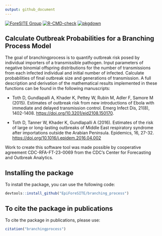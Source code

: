 ```yaml
---
output: github_document
---
```


<!-- badges: start -->
[![ForeSITE Group](https://github.com/EpiForeSITE/software/raw/e82ed88f75e0fe5c0a1a3b38c2b94509f122019c/docs/assets/foresite-software-badge.svg)](https://github.com/EpiForeSITE)
[![R-CMD-check](https://github.com/EpiForeSITE/branching_process/actions/workflows/R-CMD-check.yaml/badge.svg)](https://github.com/EpiForeSITE/branching_process/actions/workflows/R-CMD-check.yaml)
[![pkgdown](https://github.com/EpiForeSITE/branching_process/actions/workflows/pkgdown.yaml/badge.svg)](https://github.com/EpiForeSITE/branching_process/actions/workflows/pkgdown.yaml)
<!-- badges: end -->

## Calculate Outbreak Probabilities for a Branching Process Model

The goal of branchingprocess is to quantify outbreak risk posed by individual 
importers of a transmissible pathogen. Input parameters of negative binomial
offspring distributions for the number of transmissions from each infected 
individual and initial number of infected. Calculate probabilities of final 
outbreak size and generations of transmission.  A full description and
derivation of the mathematical results implemented in these functions can be
found in the following manuscripts:

- Toth D, Gundlapalli A, Khader K, Pettey W, Rubin M, Adler F, Samore M (2015). Estimates of outbreak risk from new introductions of Ebola with immediate and delayed transmission control. Emerg Infect Dis, 21(8), 1402-1408. <https://doi.org/10.3201/eid2108.150170>.

- Toth D, Tanner W, Khader K, Gundlapalli A (2016). Estimates of the risk of large or long-lasting outbreaks of Middle East respiratory syndrome after importations outside the Arabian Peninsula. Epidemics, 16, 27-32. <https://doi.org/10.1016/j.epidem.2016.04.002>

Work to create this software tool was made possible by cooperative agreement CDC-RFA-FT-23-0069 from the CDC’s Center for Forecasting and Outbreak Analytics.

## Installing the package

To install the package, you can use the following code:

```r
devtools::install_github("EpiForeSITE/branching_process")
```

## To cite the package in publications

To cite the package in publications, please use:

```r
citation("branchingprocess")
```


